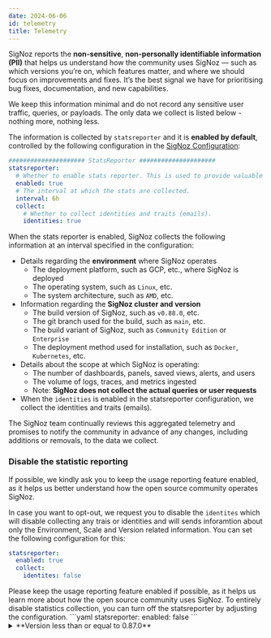 ```yaml
---
date: 2024-06-06
id: telemetry
title: Telemetry
---
```


SigNoz reports the **non-sensitive**, **non-personally identifiable information (PII)** that helps us understand how the community uses SigNoz — such as which versions you’re on, which features matter, and where we should focus on improvements and fixes. It’s the best signal we have for prioritising bug fixes, documentation, and new capabilities.

We keep this information minimal and do not record any sensitive user traffic, queries, or payloads. The only data we collect is listed below - nothing more, nothing less.

The information is collected by `statsreporter` and it is **enabled by default**, controlled by the following configuration in the [SigNoz Configuration](https://github.com/SigNoz/signoz/blob/5102cf2b7bd43434465f8b1a48c47c722acc37d1/conf/example.yaml):
```yaml
##################### StatsReporter #####################
statsreporter:
  # Whether to enable stats reporter. This is used to provide valuable insights to the SigNoz team. It does not collect any sensitive/PII data.
  enabled: true
  # The interval at which the stats are collected.
  interval: 6h
  collect:
    # Whether to collect identities and traits (emails).
    identities: true
```

When the stats reporter is enabled, SigNoz collects the following information at an interval specified in the configuration:
- Details regarding the **environment** where SigNoz operates
    - The deployment platform, such as GCP, etc., where SigNoz is deployed
    - The operating system, such as `Linux`, etc.
    - The system architecture, such as `AMD`, etc.
- Information regarding the **SigNoz cluster and version**
    - The build version of SigNoz, such as `v0.88.0`, etc.
    - The git branch used for the build, such as `main`, etc.
    - The build variant of SigNoz, such as `Community Edition` or `Enterprise`
    - The deployment method used for installation, such as `Docker`, `Kubernetes`, etc. 
- Details about the scope at which SigNoz is operating:
    - The number of dashboards, panels, saved views, alerts, and users
    - The volume of logs, traces, and metrics ingested
    - Note: **SigNoz does not collect the actual queries or user requests**
- When the `identities` is enabled in the statsreporter configuration, we collect the identities and traits (emails).

<Admonition type="info">
The SigNoz team continually reviews this aggregated telemetry and promises to notify the community in advance of any changes, including additions or removals, to the data we collect.
</Admonition>


### Disable the statistic reporting

<Admonition type="info">
If possible, we kindly ask you to keep the usage reporting feature enabled, as it helps us better understand how the open source community operates SigNoz.

In case you want to opt-out, we request you to disable the `identites` which will disable collecting any trais or identities and will sends inforamtion about only the Environment, Scale and Version related information.
You can set the following configuration for this:
```yaml
statsreporter:
  enabled: true
  collect:
    identites: false
```
</Admonition>
Please keep the usage reporting feature enabled if possible, as it helps us learn more about how the open source community uses SigNoz. To entirely disable statistics collection, you can turn off the statsreporter by adjusting the configuration.
```yaml
statsreporter:
  enabled: false
```

<details> 
<summary>**Version less than or equal to 0.87.0**</summary>

The Following  Telemetry Collection has been removed in the versions greater than 0.87.0. Please check the [Github Issue](https://github.com/SigNoz/signoz/issues/7976) for more Information
### Docker Installation
During the installation process, we collect stats of which installations were successful, which were unsuccessful and need our help. This is used to analyze the

- Installation Started
- Installation Success
- Installation Errors
- Installation Support

Sample Event

```
{
  "anonymousId": "57348733c8f3310a27ca6e07149d3a64d17e66ac",
  "event": "Installation Success",
  "integrations": {},
  "messageId": "api-25CYlWEssuKD6V2H9f393QQ515h",
  "properties": {
    "os": "Mac",
    "setup_type": "clickhouse"
  },
  "receivedAt": "2022-02-16T17:31:26.365Z",
  "timestamp": "2022-02-16T17:31:26.365Z",
  "type": "track"
}
```




### SigNoz Server

The SigNoz backend server sends a keep-alive ping every 6 hours to indicate that it is still running without any errors. We also send some metrics around usage like number of spans and timeseries to understand the scale at which signoz is being deployed and hence helps us to proactively run benchmarks on similar scale and fix any performance issues that users might be facing.

Sample event
```
{
  "event": "Heart Beat",
  "integrations": {},
  "messageId": "61b423f7-3faa-4ed8-9be0-2b1f58b5bfde",
  "originalTimestamp": "2022-02-16T17:26:21.680714337Z",
  "properties": {
      "deploymentType": "kubernetes-helm",
      "getSamplesInfoInLastHeartBeatInterval": 94297,
      "maxTS": 2527,
      "spansInLastHeartBeatInterval": 774662,
      "totalSpans": 9328025,
      "totalTS": 3702,
      "version": "v0.9.2"
  },
  "receivedAt": "2022-02-16T17:26:26.665Z",
  "sentAt": "2022-02-16T17:26:25.490Z",
  "timestamp": "2022-02-16T17:26:22.855Z",
  "type": "track",
  "userId": "49.207.216.180",
}
```




### SigNoz UI 

You can anonymise the following data during the set up process.

SigNoz UI captures behavioural data around navigation, clicks and total number of services. No data about your services or payload is captured.

Sample Event

```
{
  "event": "API Call",
  "integrations": {},
  "messageId": "d7c5d487-798f-4116-bdfc-804bffbd679c",
  "originalTimestamp": "2022-02-11T18:11:07.195662884Z",
  "properties": {
    "path": "/api/v1/rules",
    "version": "v0.6.1"
  },
  "receivedAt": "2022-02-11T18:11:10.044Z",
  "sentAt": "2022-02-11T18:11:09.971Z",
  "timestamp": "2022-02-11T18:11:07.267Z",
  "type": "track",
  "userId": "73.188.32.135"
}
```



#### Disable Telemetry

Set below env variable in query-service in docker-compose.yaml or helm chart and restart query-service

```
TELEMETRY_ENABLED=false
```

</details>
